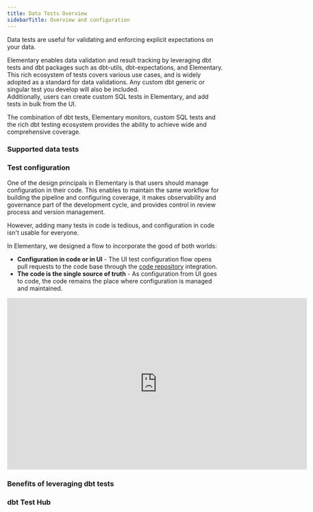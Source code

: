 ```yaml
---
title: Data Tests Overview
sidebarTitle: Overview and configuration
---
```


Data tests are useful for validating and enforcing explicit expectations on your data.

Elementary enables data validation and result tracking by leveraging dbt tests and dbt packages such as dbt-utils, dbt-expectations, and Elementary.
This rich ecosystem of tests covers various use cases, and is widely adopted as a standard for data validations.
Any custom dbt generic or singular test you develop will also be included.  
Additionally, users can create custom SQL tests in Elementary, and add tests in bulk from the UI.

The combination of dbt tests, Elementary monitors, custom SQL tests and the rich dbt testing ecosystem provides the ability to achieve wide and comprehensive coverage.

### Supported data tests

<Snippet file="cloud/features/data-tests/data-tests-cards.mdx" />

### Test configuration

One of the design principals in Elementary is that users should manage configuration in their code.
This enables to maintain the same workflow for building the pipeline and configuring coverage, it makes observability and governance part of the development cycle, 
and provides control in review process and version management.

However, adding many tests in code is tedious, and configuration in code isn't usable for everyone. 

In Elementary, we designed a flow to incorporate the good of both worlds:

- **Configuration in code or in UI** - The UI test configuration flow opens pull requests to the code base through the [code repository](/cloud/integrations/code-repo/connect-code-repo) integration.
- **The code is the single source of truth** - As configuration from UI goes to code, the code remains the place where configuration is managed and maintained.

<iframe
width="700"
height="400"
src="https://res.cloudinary.com/dvmtceykh/video/upload/v1739805266/create_test_bxfssr.mp4"
frameborder="0"
allow="accelerometer; autoplay; clipboard-write; encrypted-media; gyroscope; picture-in-picture"
allowfullscreen
></iframe>

### Benefits of leveraging dbt tests

<Snippet file="cloud/features/data-tests/benefits-dbt-tests.mdx" />

### dbt Test Hub

<Snippet file="cloud/features/data-tests/dbt-test-hub.mdx" />